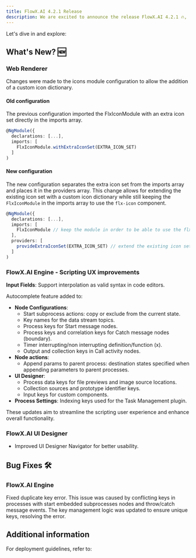```yaml
---
title: FlowX.AI 4.2.1 Release
description: We are excited to announce the release FlowX.AI 4.2.1 🔥, featuring new and improved features that will elevate your workflow experience.
---
```


Let's dive in and explore:

## **What's New?** 🆕

### Web Renderer

Changes were made to the icons module configuration to allow the addition of a custom icon dictionary.

#### Old configuration

The previous configuration imported the FlxIconModule with an extra icon set directly in the imports array.

```typescript
@NgModule({
  declarations: [...],
  imports: [
    FlxIconModule.withExtraIconSet(EXTRA_ICON_SET)
  ]
)
```

#### New configuration

The new configuration separates the extra icon set from the imports array and places it in the providers array. This change allows for extending the existing icon set with a custom icon dictionary while still keeping the `FlxIconModule` in the imports array to use the `flx-icon` component.

```typescript
@NgModule({
  declarations: [...],
  imports: [
    FlxIconModule // keep the module in order to be able to use the flx-icon component
  ],
  providers: [
    provideExtraIconSet(EXTRA_ICON_SET) // extend the existing icon set with a custom icon dictionary
  ]
)
```

### FlowX.AI Engine - Scripting UX improvements

**Input Fields**: Support interpolation as valid syntax in code editors.

Autocomplete feature added to:

* **Node Configurations**:
    * Start subprocess actions: copy or exclude from the current state.
    * Key names for the data stream topics.
    * Process keys for Start message nodes.
    * Process keys and correlation keys for Catch message nodes (boundary).
    * Timer interrupting/non interrupting definition/function (x).
    * Output and collection keys in Call activity nodes.
* **Node actions**:
    * Append params to parent process: destination states specified when appending parameters to parent processes.
* **UI Designer**:
    * Process data keys for file previews and image source locations.
    * Collection sources and prototype identifier keys.
    * Input keys for custom components.
* **Process Settings**: Indexing keys used for the Task Management plugin.

These updates aim to streamline the scripting user experience and enhance overall functionality.

### FlowX.AI UI Designer

* Improved UI Designer Navigator for better usability.

## Bug Fixes 🛠️

### FlowX.AI Engine

Fixed duplicate key error. This issue was caused by conflicting keys in processes with start embedded subprocesses nodes and throw/catch message events. The key management logic was updated to ensure unique keys, resolving the error.

## Additional information

For deployment guidelines, refer to:
 
<Card title="Deployment guidelines v4.2.1" href="./deployment-guidelines-v4.2.1">
</Card>
